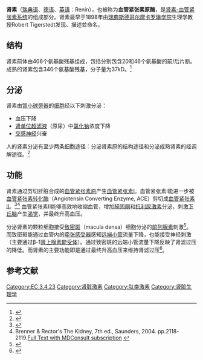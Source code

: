 {{medical}}
{{NoteAT|G1=生命科学}}
{{PBB|geneid=5972}}
'''肾素'''（[[瑞典语|瑞典语]]、[[德语|德语]]、[[英语|英语]]：Renin），也被称为'''血管紧张素原酶'''，是[[肾素-血管紧张素系统|肾素-血管紧张素系统]]的组成部分。肾素最早于1898年由[[瑞典|瑞典]][[斯德哥尔摩|斯德哥尔摩]][[卡罗琳学院|卡罗琳学院]]生理学教授Robert Tigerstedt发现、描述並命名。

== 结构 ==
肾素前体由406个氨基酸残基组成，包括分别包含20和46个氨基酸的前/后片断。成熟的肾素包含340个氨基酸残基，分子量为37kD。<ref>{{cite journal |author=Imai T, Miyazaki H, Hirose S, ''et al'' |title=Cloning and sequence analysis of cDNA for human renin precursor |journal=Proc. Natl. Acad. Sci. U.S.A. |volume=80 |issue=24 |pages=7405–9 |pmid=6324167 |pmc=389959 |doi= |url=http://www.pnas.org/cgi/pmidlookup?view=long&pmid=6324167|date=December 1983}}</ref>

== 分泌 ==
肾素由[[腎小球|腎小球]][[旁器|旁器]]的[[细胞|细胞]]经以下刺激分泌：

* 血压下降
* [[肾单位|肾单位]][[超滤液|超滤液]]（原尿）中[[氯化钠|氯化钠]]浓度下降
* [[交感神经|交感神经]]兴奋

人的肾素分泌有至少两条细胞途径：分泌肾素原的结构途径和分泌成熟肾素的经调解途径。<ref>{{cite journal |author=Pratt RE, Flynn JA, Hobart PM, Paul M, Dzau VJ |title=Different secretory pathways of renin from mouse cells transfected with the human renin gene |journal=J. Biol. Chem. |volume=263 |issue=7 |pages=3137–41 |pmid=2893797 |doi= |url=http://www.jbc.org/cgi/pmidlookup?view=long&pmid=2893797|date=March 1988}}</ref>

== 功能 ==
肾素通过剪切肝脏合成的[[血管紧张素原|血管紧张素原]]产生[[血管紧张素I|血管紧张素I]]。血管紧张素I能进一步被[[血管紧张素转化酶|血管紧张素转化酶]]（Angiotensin Converting Enzyme, ACE）剪切成[[血管紧张素II|血管紧张素II]]。<ref>{{cite journal|author=Fujino T, Nakagawa N, Yuhki K, ''et al''|title=Decreased susceptibility to renovascular hypertension in mice lacking the prostaglandin I2 receptor IP|journal=J. Clin. Invest.|volume=114|issue=6|pages=805–12|pmid=15372104|pmc=516260|doi=10.1172/JCI21382|url=http://www.jci.org/cgi/content/full/114/6/805?ijkey=e3335f0a9a7b40386d49e7172910ea6345c9342a|date=September 2004|access-date=2008-11-26|archive-date=2012-02-22|archive-url=https://web.archive.org/web/20120222045800/http://www.jci.org/cgi/content/full/114/6/805?ijkey=e3335f0a9a7b40386d49e7172910ea6345c9342a|dead-url=no}}</ref><ref>Brenner & Rector's The Kidney, 7th ed., Saunders, 2004. pp.2118-2119.[http://home.mdconsult.com/das/book/56203699-6/view/1201?sid=460067115 Full Text with MDConsult subscription] {{Wayback|url=http://home.mdconsult.com/das/book/56203699-6/view/1201?sid=460067115 |date=20160303190148 }}</ref> 血管紧张素II能够高效地收缩血管，增加[[醛固酮|醛固酮]]和[[抗利尿激素|抗利尿激素]]分泌，刺激[[下丘脑|下丘脑]]产生[[渴觉|渴觉]]，并最终升高血压。

分泌肾素的颗粒细胞接受[[致密斑|致密斑]]（macula densa）细胞分泌的[[前列腺素|前列腺素]]刺激<ref>{{cite journal |author=Breyer MD, Breyer RM |title=Prostaglandin E receptors and the kidney |journal=Am. J. Physiol. Renal Physiol.|volume=279 |issue=1 |pages=F12-23|date=July 2000}}</ref>。
而致密斑能通过血管内的[[牵张感受器|牵张感受器]]感知[[远端小管|远端小管]]流量下降，也能接受神经刺激（主要通过β-1[[肾上腺素能受体|肾上腺素能受体]]）。通过致密斑的远端小管流量下降反映了肾滤过压的降低。而肾素的主要功能即是通过最终升高血压来维持肾滤过压<ref>{{cite journal |author=Grendelmeier I |title=Renale Hypertonie – die Rolle der Nieren bei der Entstehung der arteriellen Hypertonie und die Nieren als Endorgan |journal=Ther. Umsch.|volume=72 |issue=6 |pages=369-74 |doi=10.1024/0040-5930/a000688|date=Juni 2015}}</ref>。

== 参考文献 ==
{{reflist|30em}}

{{PDB Gallery|geneid=5972}}
{{激素}}
{{心血管系统}}
{{Renal physiology}}
{{天冬氨酸蛋白酶类}}
{{Authority control}}

[[Category:EC_3.4.23|Category:EC 3.4.23]]
[[Category:肾脏激素|Category:肾脏激素]]
[[Category:肽类激素|Category:肽类激素]]
[[Category:肾脏生理学|Category:肾脏生理学]]